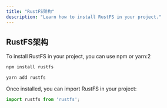 ```yaml
---
title: "RustFS架构"
description: "Learn how to install RustFS in your project."
---
```


## RustFS架构

To install RustFS in your project, you can use npm or yarn:2

```bash
npm install rustfs
```

```bash
yarn add rustfs
```

Once installed, you can import RustFS in your project:

```javascript
import rustfs from 'rustfs';
```

